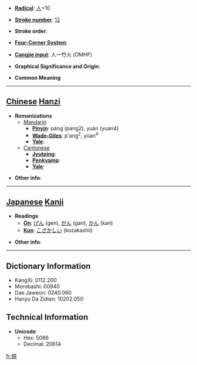 * '''[[Wiktionary:Chinese radical index| Radical]]''': [[Wiktionary:Chinese radical index 人|人]]+10

* '''[[Wiktionary:Chinese total strokes index|Stroke number]]''': [[Wiktionary:Chinese total strokes index 12|12]]

* '''Stroke order''': 

* '''[[Wiktionary:Chinese four corner index|Four-Corner System]]''': 

* '''[[Wiktionary:Chinese Cangjie index|Cangjie input]]''': 人一竹火 (OMHF)

* '''Graphical Significance and Origin''': 

* '''Common Meaning'''

----

== [[Chinese]] [[Hanzi]] ==

* '''Romanizations'''
** [[Mandarin]]
*** '''[[Pinyin]]''': páng (pang2), yuàn (yuan4)
*** '''[[Wade-Giles]]''': p'ang<sup>2</sup>, yüan<sup>4</sup>
*** '''[[Yale]]''': 
**[[Cantonese]]
***'''[[Jyutping]]''':
***'''[[Penkyamp]]''': 
***'''[[Yale]]''': 

* '''Other info''': 

----

== [[Japanese]] [[Kanji]] ==

* '''Readings'''
** '''[[On]]''': [[げん]] (gen), [[がん]] (gan), [[かん]] (kan)
** '''[[Kun]]''': [[こざかしい]] (kozakashii)

* '''Other info''':  

----

== Dictionary Information ==

* KangXi: 0112.200
* Morobashi: 00940
* Dae Jaweon: 0240.060
* Hanyu Da Zidian: 10202.050

== Technical Information ==

* '''Unicode''':
** Hex: 5086
** Decimal: 20614

[[fr:傆]]